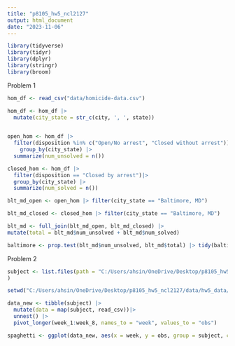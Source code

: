 ```yaml
---
title: "p8105_hw5_ncl2127"
output: html_document
date: "2023-11-06"
---
```


```r
library(tidyverse)
library(tidyr)
library(dplyr)
library(stringr)
library(broom)
```

Problem 1

```r
hom_df <- read_csv("data/homicide-data.csv")
```

```r
hom_df <- hom_df |>
  mutate(city_state = str_c(city, ', ', state))
 

open_hom <- hom_df |>
  filter(disposition %in% c("Open/No arrest", "Closed without arrest")) |>
    group_by(city_state) |>
  summarize(num_unsolved = n())

closed_hom <- hom_df |>
  filter(disposition == "Closed by arrest")|>
  group_by(city_state) |>
  summarize(num_solved = n())
```

```r

blt_md_open <- open_hom |> filter(city_state == "Baltimore, MD")

blt_md_closed <- closed_hom |> filter(city_state == "Baltimore, MD")

blt_md <- full_join(blt_md_open, blt_md_closed) |>
mutate(total = blt_md$num_unsolved + blt_md$num_solved)

baltimore <- prop.test(blt_md$num_unsolved, blt_md$total) |> tidy(baltimore) |> select(estimate, conf.low, conf.high) |> mutate(city_state = blt_md$city_state)

```

Problem 2

```r
subject <- list.files(path = "C:/Users/ahsin/OneDrive/Desktop/p8105_hw5_ncl2127/data/hw5_data/data", full.names = FALSE, recursive = TRUE
)

setwd("C:/Users/ahsin/OneDrive/Desktop/p8105_hw5_ncl2127/data/hw5_data/data")

data_new <- tibble(subject) |>
  mutate(data = map(subject, read_csv))|>
  unnest() |>
  pivot_longer(week_1:week_8, names_to = "week", values_to = "obs")

spaghetti <- ggplot(data_new, aes(x = week, y = obs, group = subject, color = subject)) + geom_point() + geom_line()

```
```r

```
